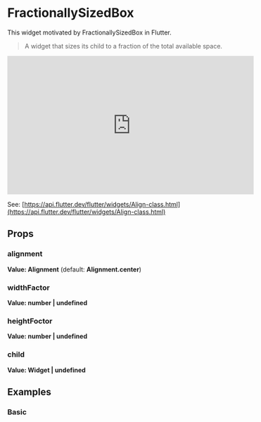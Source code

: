 
<Meta of={Stories} />

# FractionallySizedBox

This widget motivated by FractionallySizedBox in Flutter.

>A widget that sizes its child to a fraction of the total available space.

<iframe
	width="560"
	height="315"
	src="https://www.youtube.com/embed/PEsY654EGZ0"
	title="YouTube video player"
	frameborder="0"
	allow="accelerometer; autoplay; clipboard-write; encrypted-media; gyroscope; picture-in-picture; web-share"
	allowfullscreen
></iframe>

See: [https://api.flutter.dev/flutter/widgets/Align-class.html](https://api.flutter.dev/flutter/widgets/Align-class.html)

## Props

### alignment

**Value: Alignment** (default: **Alignment.center**)

### widthFactor

**Value: number | undefined**

### heightFoctor

**Value: number | undefined**

### child

**Value: Widget | undefined**

## Examples

### Basic

<Story of={Stories.Basic} />
